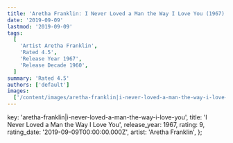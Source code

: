```yaml
---
title: 'Aretha Franklin: I Never Loved a Man the Way I Love You (1967)'
date: '2019-09-09'
lastmod: '2019-09-09'
tags:
  [
    'Artist Aretha Franklin',
    'Rated 4.5',
    'Release Year 1967',
    'Release Decade 1960',
  ]
summary: 'Rated 4.5'
authors: ['default']
images:
  ['/content/images/aretha-franklin|i-never-loved-a-man-the-way-i-love-you.jpg']
---
```


  key: 'aretha-franklin|i-never-loved-a-man-the-way-i-love-you',
  title: 'I Never Loved a Man the Way I Love You',
  release_year: 1967,
  rating: 9,
  rating_date: '2019-09-09T00:00:00.000Z',
  artist: 'Aretha Franklin',
};

<MusicRating data={data} />
